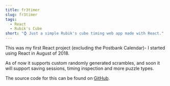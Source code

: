 ```yaml
---
title: fr3timer
slug: fr3timer
tags:
  - React
  - Rubik's Cube
short: "⌚ Just a simple Rubik's cube timing web app made with React."
---
```


This was my first React project (excluding the Postbank Calendar)- I started using React in August of 2018.

As of now it supports custom randomly generated scrambles, and soon it will support saving sessions, timing inspection and more puzzle types.

The source code for this can be found on [GitHub](https://github.com/fr3fou/fr3timer).
